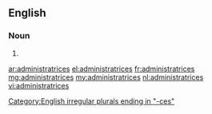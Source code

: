 ==English==

===Noun===
{{head|en|plural}}

# {{plural of|administratrix|lang=en|nocat=1}}

[[Category:English irregular plurals ending in "-ces"]]

[[ar:administratrices]]
[[el:administratrices]]
[[fr:administratrices]]
[[mg:administratrices]]
[[my:administratrices]]
[[nl:administratrices]]
[[vi:administratrices]]